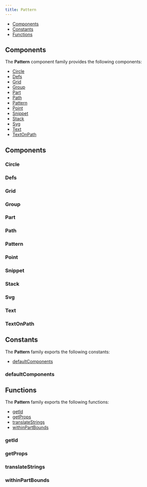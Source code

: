 ```yaml
---
title: Pattern
---
```



<DocusaurusDoc>

- [Components](#components)
- [Constants](#constants)
- [Functions](#functions)

## Components

The **Pattern** component family provides the following components:

- [Circle](circle)
- [Defs](defs)
- [Grid](grid)
- [Group](group)
- [Part](part)
- [Path](path)
- [Pattern](pattern)
- [Point](point)
- [Snippet](snippet)
- [Stack](stack)
- [Svg](svg)
- [Text](text)
- [TextOnPath](textonpath)

## Components

### Circle

<ComponentDocs docs={jsdoc.jsdocCircle} example={Example} />

### Defs

<ComponentDocs docs={jsdoc.jsdocDefs} example={Example} />

### Grid

<ComponentDocs docs={jsdoc.jsdocGrid} example={Example} />

### Group

<ComponentDocs docs={jsdoc.jsdocGroup} example={Example} />

### Part

<ComponentDocs docs={jsdoc.jsdocPart} example={Example} />

### Path

<ComponentDocs docs={jsdoc.jsdocPath} example={Example} />

### Pattern

<ComponentDocs docs={jsdoc.jsdocPattern} example={Example} />

### Point

<ComponentDocs docs={jsdoc.jsdocPoint} example={Example} />

### Snippet

<ComponentDocs docs={jsdoc.jsdocSnippet} example={Example} />

### Stack

<ComponentDocs docs={jsdoc.jsdocStack} example={Example} />

### Svg

<ComponentDocs docs={jsdoc.jsdocSvg} example={Example} />

### Text

<ComponentDocs docs={jsdoc.jsdocText} example={Example} />

### TextOnPath

<ComponentDocs docs={jsdoc.jsdocTextOnPath} example={Example} />

## Constants

The **Pattern** family exports the following constants:

- [defaultComponents](defaultcomponents)

### defaultComponents

<ConstantDocs docs={cdoc.jsdocdefaultComponents} />

## Functions

The **Pattern** family exports the following functions:

- [getId](getid)
- [getProps](getprops)
- [translateStrings](translatestrings)
- [withinPartBounds](withinpartbounds)

### getId

<FunctionDocs docs={fndoc.jsdocgetId} />

### getProps

<FunctionDocs docs={fndoc.jsdocgetProps} />

### translateStrings

<FunctionDocs docs={fndoc.jsdoctranslateStrings} />

### withinPartBounds

<FunctionDocs docs={fndoc.jsdocwithinPartBounds} />

</DocusaurusDoc>

